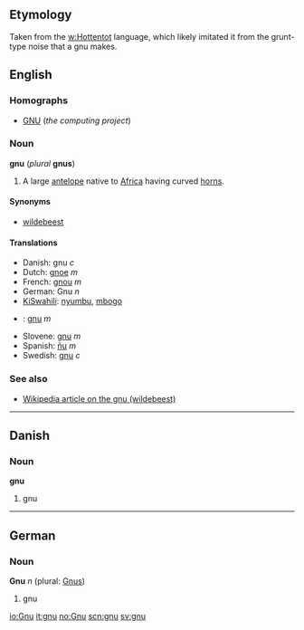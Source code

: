 ==Etymology==
Taken from the [[w:Hottentot]] language, which likely imitated it from the grunt-type noise that a gnu makes.

==English==
===Homographs===
*[[GNU]] (''the computing project'')

===Noun===
'''gnu''' (''plural'' '''gnus''')

#A large [[antelope]] native to [[Africa]] having curved [[horn]]s.

====Synonyms====
*[[wildebeest]]

====Translations====
*Danish: gnu ''c''
*Dutch: [[gnoe]] ''m''
*French: [[gnou]] ''m''
*German: Gnu ''n''
*[[KiSwahili]]: [[nyumbu]], [[mbogo]]
*{{no}}: [[gnu]] ''m''
*Slovene: [[gnu]] ''m''
*Spanish: [[ñu]] ''m''
*Swedish: [[gnu]] ''c''

===See also===
*[[w:wildebeest|Wikipedia article on the gnu (wildebeest)]]

----
==Danish==
===Noun===
'''gnu'''

#gnu

----
==German==
===Noun===
'''Gnu''' ''n'' (plural: [[Gnus]])

#gnu

[[io:Gnu]]
[[it:gnu]]
[[no:Gnu]]
[[scn:gnu]]
[[sv:gnu]]